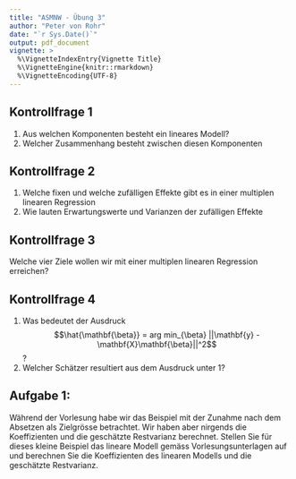 ```yaml
---
title: "ASMNW - Übung 3"
author: "Peter von Rohr"
date: "`r Sys.Date()`"
output: pdf_document
vignette: >
  %\VignetteIndexEntry{Vignette Title}
  %\VignetteEngine{knitr::rmarkdown}
  %\VignetteEncoding{UTF-8}
---
```


## Kontrollfrage 1
1. Aus welchen Komponenten besteht ein lineares Modell? 
2. Welcher Zusammenhang besteht zwischen diesen Komponenten


## Kontrollfrage 2
1. Welche fixen und welche zufälligen Effekte gibt es in einer multiplen linearen Regression
2. Wie lauten Erwartungswerte und Varianzen der zufälligen Effekte


## Kontrollfrage 3
Welche vier Ziele wollen wir mit einer multiplen linearen Regression erreichen?


## Kontrollfrage 4
1. Was bedeutet der Ausdruck $$\hat{\mathbf{\beta}} = arg min_{\beta} ||\mathbf{y} - \mathbf{X}\mathbf{\beta}||^2$$?
2. Welcher Schätzer resultiert aus dem Ausdruck unter 1?


## Aufgabe 1: 
Während der Vorlesung habe wir das Beispiel mit der Zunahme nach dem Absetzen als Zielgrösse betrachtet. Wir haben aber nirgends die Koeffizienten und die geschätzte Restvarianz berechnet. Stellen Sie für dieses kleine Beispiel das lineare Modell gemäss Vorlesungsunterlagen auf und berechnen Sie die Koeffizienten des linearen Modells und die geschätzte Restvarianz. 

